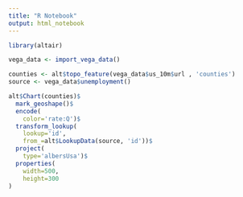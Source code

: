 ```yaml
---
title: "R Notebook"
output: html_notebook
---
```



```r
library(altair)
```

```r
vega_data <- import_vega_data()

counties <- alt$topo_feature(vega_data$us_10m$url , 'counties')
source <- vega_data$unemployment()
```

```r
alt$Chart(counties)$
  mark_geoshape()$
  encode(
    color='rate:Q')$
  transform_lookup(
    lookup='id',
    from_=alt$LookupData(source, 'id'))$
  project(
    type='albersUsa')$
  properties(
    width=500,
    height=300
)
```
